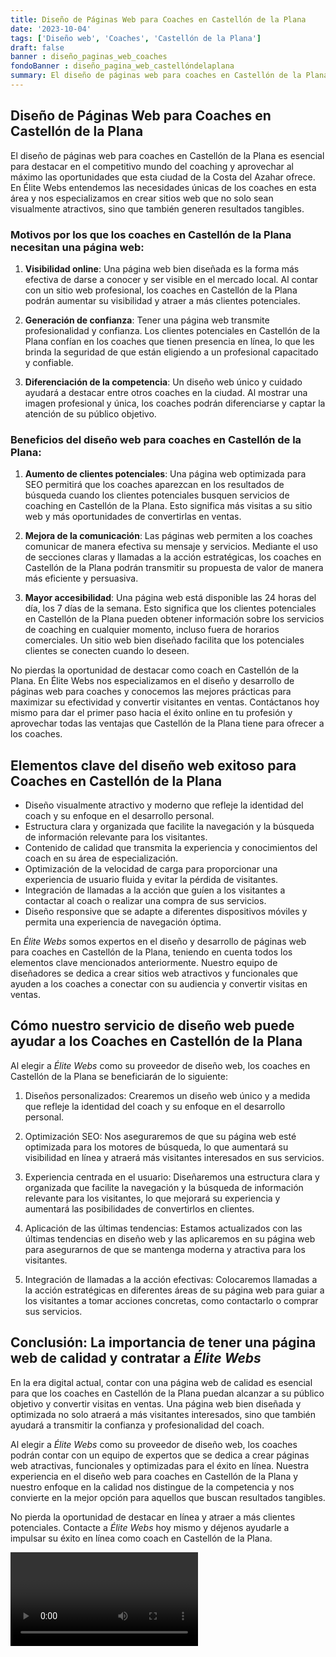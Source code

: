 ```yaml
---
title: Diseño de Páginas Web para Coaches en Castellón de la Plana
date: '2023-10-04'
tags: ['Diseño web', 'Coaches', 'Castellón de la Plana']
draft: false
banner : diseño_paginas_web_coaches
fondoBanner : diseño_pagina_web_castellóndelaplana
summary: El diseño de páginas web para coaches en Castellón de la Plana es esencial para destacar en el competitivo mundo del coaching y aprovechar al máximo las oportunidades que esta ciudad de la Costa del Azahar ofrece. En Élite Webs entendemos las necesidades únicas de los coaches en esta área y nos especializamos en crear sitios web que no solo sean visualmente atractivos, sino que también generen resultados tangibles.
---
```


## Diseño de Páginas Web para Coaches en Castellón de la Plana

El diseño de páginas web para coaches en Castellón de la Plana es esencial para destacar en el competitivo mundo del coaching y aprovechar al máximo las oportunidades que esta ciudad de la Costa del Azahar ofrece. En Élite Webs entendemos las necesidades únicas de los coaches en esta área y nos especializamos en crear sitios web que no solo sean visualmente atractivos, sino que también generen resultados tangibles.

### Motivos por los que los coaches en Castellón de la Plana necesitan una página web:

1. **Visibilidad online**: Una página web bien diseñada es la forma más efectiva de darse a conocer y ser visible en el mercado local. Al contar con un sitio web profesional, los coaches en Castellón de la Plana podrán aumentar su visibilidad y atraer a más clientes potenciales.

2. **Generación de confianza**: Tener una página web transmite profesionalidad y confianza. Los clientes potenciales en Castellón de la Plana confían en los coaches que tienen presencia en línea, lo que les brinda la seguridad de que están eligiendo a un profesional capacitado y confiable.

3. **Diferenciación de la competencia**: Un diseño web único y cuidado ayudará a destacar entre otros coaches en la ciudad. Al mostrar una imagen profesional y única, los coaches podrán diferenciarse y captar la atención de su público objetivo.

### Beneficios del diseño web para coaches en Castellón de la Plana:

1. **Aumento de clientes potenciales**: Una página web optimizada para SEO permitirá que los coaches aparezcan en los resultados de búsqueda cuando los clientes potenciales busquen servicios de coaching en Castellón de la Plana. Esto significa más visitas a su sitio web y más oportunidades de convertirlas en ventas.

2. **Mejora de la comunicación**: Las páginas web permiten a los coaches comunicar de manera efectiva su mensaje y servicios. Mediante el uso de secciones claras y llamadas a la acción estratégicas, los coaches en Castellón de la Plana podrán transmitir su propuesta de valor de manera más eficiente y persuasiva.

3. **Mayor accesibilidad**: Una página web está disponible las 24 horas del día, los 7 días de la semana. Esto significa que los clientes potenciales en Castellón de la Plana pueden obtener información sobre los servicios de coaching en cualquier momento, incluso fuera de horarios comerciales. Un sitio web bien diseñado facilita que los potenciales clientes se conecten cuando lo deseen.

No pierdas la oportunidad de destacar como coach en Castellón de la Plana. En Élite Webs nos especializamos en el diseño y desarrollo de páginas web para coaches y conocemos las mejores prácticas para maximizar su efectividad y convertir visitantes en ventas. Contáctanos hoy mismo para dar el primer paso hacia el éxito online en tu profesión y aprovechar todas las ventajas que Castellón de la Plana tiene para ofrecer a los coaches.

<GifSeo />

<Cta />

## Elementos clave del diseño web exitoso para Coaches en Castellón de la Plana

- Diseño visualmente atractivo y moderno que refleje la identidad del coach y su enfoque en el desarrollo personal.
- Estructura clara y organizada que facilite la navegación y la búsqueda de información relevante para los visitantes.
- Contenido de calidad que transmita la experiencia y conocimientos del coach en su área de especialización.
- Optimización de la velocidad de carga para proporcionar una experiencia de usuario fluida y evitar la pérdida de visitantes.
- Integración de llamadas a la acción que guíen a los visitantes a contactar al coach o realizar una compra de sus servicios.
- Diseño responsive que se adapte a diferentes dispositivos móviles y permita una experiencia de navegación óptima.

En *Élite Webs* somos expertos en el diseño y desarrollo de páginas web para coaches en Castellón de la Plana, teniendo en cuenta todos los elementos clave mencionados anteriormente. Nuestro equipo de diseñadores se dedica a crear sitios web atractivos y funcionales que ayuden a los coaches a conectar con su audiencia y convertir visitas en ventas.

## Cómo nuestro servicio de diseño web puede ayudar a los Coaches en Castellón de la Plana

Al elegir a *Élite Webs* como su proveedor de diseño web, los coaches en Castellón de la Plana se beneficiarán de lo siguiente:

1. Diseños personalizados: Crearemos un diseño web único y a medida que refleje la identidad del coach y su enfoque en el desarrollo personal.

2. Optimización SEO: Nos aseguraremos de que su página web esté optimizada para los motores de búsqueda, lo que aumentará su visibilidad en línea y atraerá más visitantes interesados en sus servicios.

3. Experiencia centrada en el usuario: Diseñaremos una estructura clara y organizada que facilite la navegación y la búsqueda de información relevante para los visitantes, lo que mejorará su experiencia y aumentará las posibilidades de convertirlos en clientes.

4. Aplicación de las últimas tendencias: Estamos actualizados con las últimas tendencias en diseño web y las aplicaremos en su página web para asegurarnos de que se mantenga moderna y atractiva para los visitantes.

5. Integración de llamadas a la acción efectivas: Colocaremos llamadas a la acción estratégicas en diferentes áreas de su página web para guiar a los visitantes a tomar acciones concretas, como contactarlo o comprar sus servicios.

## Conclusión: La importancia de tener una página web de calidad y contratar a *Élite Webs*

En la era digital actual, contar con una página web de calidad es esencial para que los coaches en Castellón de la Plana puedan alcanzar a su público objetivo y convertir visitas en ventas. Una página web bien diseñada y optimizada no solo atraerá a más visitantes interesados, sino que también ayudará a transmitir la confianza y profesionalidad del coach.

Al elegir a *Élite Webs* como su proveedor de diseño web, los coaches podrán contar con un equipo de expertos que se dedica a crear páginas web atractivas, funcionales y optimizadas para el éxito en línea. Nuestra experiencia en el diseño web para coaches en Castellón de la Plana y nuestro enfoque en la calidad nos distingue de la competencia y nos convierte en la mejor opción para aquellos que buscan resultados tangibles.

No pierda la oportunidad de destacar en línea y atraer a más clientes potenciales. Contacte a *Élite Webs* hoy mismo y déjenos ayudarle a impulsar su éxito en línea como coach en Castellón de la Plana.

<Video />

<CtaBot job='Coaches' city='Castellón de la Plana'/>

<Gmaps query='Castellón de la Plana+españa+maps' />